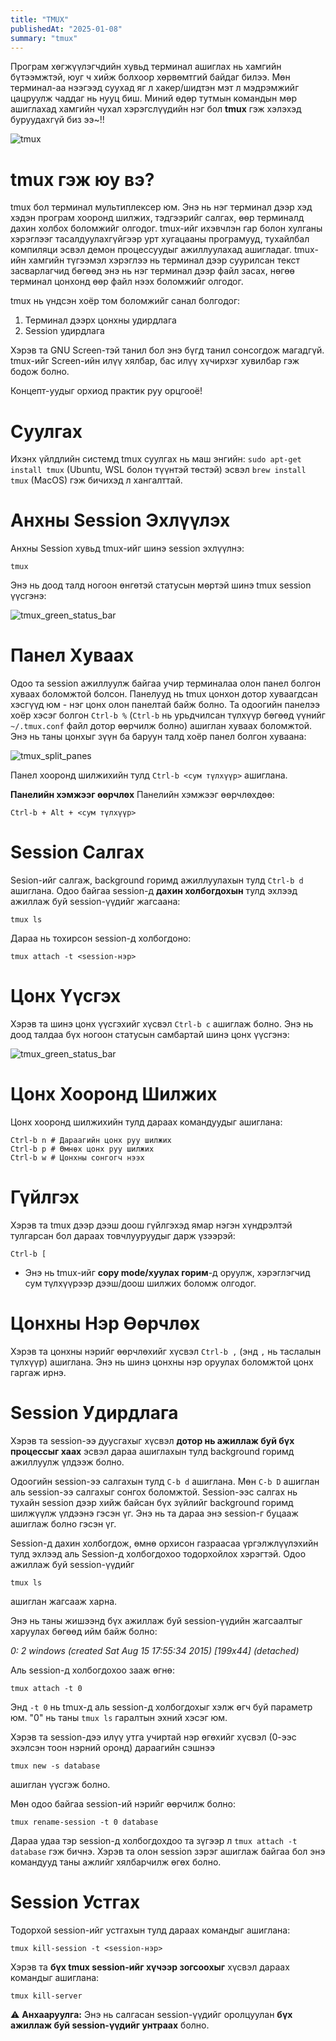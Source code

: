 ```yaml
---
title: "TMUX"
publishedAt: "2025-01-08"
summary: "tmux"
---
```


Програм хөгжүүлэгчдийн хувьд терминал ашиглах нь хамгийн бүтээмжтэй, юуг ч хийж болхоор хөрвөмтгий байдаг билээ. Мөн терминал-аа нээгээд суухад яг л хакер/шидтэн мэт л мэдрэмжийг цацруулж чаддаг нь нууц биш. Миний өдөр тутмын командын мөр ашиглахад хамгийн чухал хэрэгслүүдийн нэг бол **tmux** гэж хэлэхэд буруудахгүй биз ээ~!!

![tmux](/blog/tmux/tmux.png)

# tmux гэж юу вэ?

tmux бол терминал мультиплексер юм. Энэ нь нэг терминал дээр хэд хэдэн програм хооронд шилжих, тэдгээрийг салгах, өөр терминалд дахин холбох боломжийг олгодог. tmux-ийг ихэвчлэн гар болон хулганы хэрэглээг тасалдуулахгүйгээр урт хугацааны програмууд, тухайлбал компиляци эсвэл демон процессуудыг ажиллуулахад ашигладаг. tmux-ийн хамгийн түгээмэл хэрэглээ нь терминал дээр суурилсан текст засварлагчид бөгөөд энэ нь нэг терминал дээр файл засах, нөгөө терминал цонхонд өөр файл нээх боломжийг олгодог.

tmux нь үндсэн хоёр том боломжийг санал болгодог:

1. Терминал дээрх цонхны удирдлага
2. Session удирдлага

Хэрэв та GNU Screen-тэй танил бол энэ бүгд танил сонсогдож магадгүй. tmux-ийг Screen-ийн илүү хялбар, бас илүү хүчирхэг хувилбар гэж бодож болно.

Концепт-уудыг орхиод практик руу орцгооё!

# Суулгах

Ихэнх үйлдлийн системд tmux суулгах нь маш энгийн:
`sudo apt-get install tmux` (Ubuntu, WSL болон түүнтэй төстэй) эсвэл `brew install tmux` (MacOS) гэж бичихэд л хангалттай.

# Анхны Session Эхлүүлэх

Анхны Session хувьд tmux-ийг шинэ session эхлүүлнэ:

```
tmux
```

Энэ нь доод талд ногоон өнгөтэй статусын мөртэй шинэ tmux session үүсгэнэ:

![tmux_green_status_bar](/blog/tmux/tmux_green_status_bar.png)

# Панел Хуваах

Одоо та session ажиллуулж байгаа учир терминалаа олон панел болгон хуваах боломжтой болсон.
Панелууд нь tmux цонхон дотор хуваагдсан хэсгүүд юм - нэг цонх олон панелтай байж болно.
Та одоогийн панелээ хоёр хэсэг болгон `Ctrl-b %` (`Ctrl-b` нь урьдчилсан түлхүүр бөгөөд үүнийг `~/.tmux.conf` файл дотор өөрчилж болно) ашиглан хуваах боломжтой.
Энэ нь таны цонхыг зүүн ба баруун талд хоёр панел болгон хуваана:

![tmux_split_panes](/blog/tmux/tmux_split_horizontal.png)

Панел хооронд шилжихийн тулд `Ctrl-b <сум түлхүүр>` ашиглана.

**Панелийн хэмжээг өөрчлөх** Панелийн хэмжээг өөрчлөхдөө:

```
Ctrl-b + Alt + <сум түлхүүр>
```

# Session Салгах

Sesion-ийг салгаж, background горимд ажиллуулахын тулд `Ctrl-b d` ашиглана.
Одоо байгаа session-д **дахин холбогдохын** тулд эхлээд ажиллаж буй session-үүдийг жагсаана:

```
tmux ls
```

Дараа нь тохирсон session-д холбогдоно:

```
tmux attach -t <session-нэр>
```

# Цонх Үүсгэх

Хэрэв та шинэ цонх үүсгэхийг хүсвэл `Ctrl-b c` ашиглаж болно. Энэ нь доод талдаа бүх ногоон статусын самбартай шинэ цонх үүсгэнэ:

![tmux_green_status_bar](/blog/tmux/tmux_create_window.png)

# Цонх Хооронд Шилжих

Цонх хооронд шилжихийн тулд дараах командуудыг ашиглана:

```
Ctrl-b n # Дараагийн цонх руу шилжих
Ctrl-b p # Өмнөх цонх руу шилжих
Ctrl-b w # Цонхны сонгогч нээх
```

# Гүйлгэх

Хэрэв та tmux дээр дээш доош гүйлгэхэд ямар нэгэн хүндрэлтэй тулгарсан бол дараах товчлууруудыг дарж үзээрэй:

```
Ctrl-b [
```

- Энэ нь tmux-ийг **copy mode/хуулах горим**-д оруулж, хэрэглэгчид сум түлхүүрээр дээш/доош шилжих боломж олгодог.

# Цонхны Нэр Өөрчлөх

Хэрэв та цонхны нэрийг өөрчлөхийг хүсвэл `Ctrl-b ,` (энд `,` нь таслалын түлхүүр) ашиглана. Энэ нь шинэ цонхны нэр оруулах боломжтой цонх гаргаж ирнэ.

# Session Удирдлага

Хэрэв та session-ээ дуусгахыг хүсвэл **дотор нь ажиллаж буй бүх процессыг хаах** эсвэл дараа ашиглахын тулд background горимд ажиллуулж үлдээж болно.

Одоогийн session-ээ салгахын тулд `C-b d` ашиглана. Мөн `C-b D` ашиглан аль session-ээ салгахыг сонгох боломжтой.
Session-ээс салгах нь тухайн session дээр хийж байсан бүх зүйлийг background горимд шилжүүлж үлдээнэ гэсэн үг. Энэ нь та дараа энэ session-г буцааж ашиглаж болно гэсэн үг.

Session-д дахин холбогдож, өмнө орхисон газраасаа үргэлжлүүлэхийн тулд эхлээд аль Session-д холбогдохоо тодорхойлох хэрэгтэй. Одоо ажиллаж буй session-үүдийг

```
tmux ls
```

ашиглан жагсааж харна.

Энэ нь таны жишээнд бүх ажиллаж буй session-үүдийн жагсаалтыг харуулах бөгөөд ийм байж болно:

*0: 2 windows (created Sat Aug 15 17:55:34 2015) [199x44] (detached)*

Аль session-д холбогдохоо зааж өгнө:

```
tmux attach -t 0
```

Энд `-t 0` нь tmux-д аль session-д холбогдохыг хэлж өгч буй параметр юм. "0" нь таны `tmux ls` гаралтын эхний хэсэг юм.

Хэрэв та session-дээ илүү утга учиртай нэр өгөхийг хүсвэл (0-ээс эхэлсэн тоон нэрний оронд) дараагийн сэшнээ

```
tmux new -s database
```

ашиглан үүсгэж болно.

Мөн одоо байгаа session-ий нэрийг өөрчилж болно:

```
tmux rename-session -t 0 database
```

Дараа удаа тэр session-д холбогдохдоо та зүгээр л `tmux attach -t database` гэж бичнэ.
Хэрэв та олон session зэрэг ашиглаж байгаа бол энэ командууд таны ажлийг хялбарчилж өгөх болно.

# Session Устгах

Тодорхой session-ийг устгахын тулд дараах командыг ашиглана:

```
tmux kill-session -t <session-нэр>
```

Хэрэв та **бүх tmux session-ийг хүчээр зогсоохыг** хүсвэл дараах командыг ашиглана:

```
tmux kill-server
```

⚠️ **Анхааруулга:** Энэ нь салгасан session-үүдийг оролцуулан **бүх ажиллаж буй session-үүдийг унтраах** болно.
